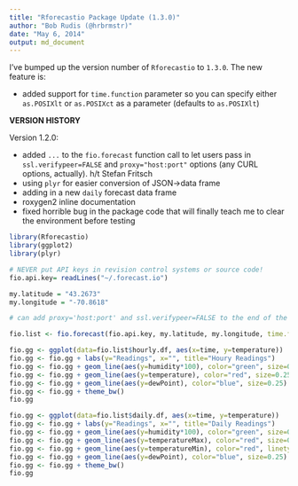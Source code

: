 ```yaml
---
title: "Rforecastio Package Update (1.3.0)"
author: "Bob Rudis (@hrbrmstr)"
date: "May 6, 2014"
output: md_document
---
```


I've bumped up the version number of `Rforecastio` to `1.3.0`. The new feature is:

- added support for `time.function` parameter so you can specify either `as.POSIXlt` or `as.POSIXct` as a parameter (defaults to `as.POSIXlt`)

**VERSION HISTORY**

Version 1.2.0:

- added `...` to the `fio.forecast` function call to let users pass in `ssl.verifypeer=FALSE` and `proxy="host:port"` options (any CURL options, actually). h/t Stefan Fritsch
- using `plyr` for easier conversion of JSON->data frame
- adding in a new `daily` forecast data frame
- roxygen2 inline documentation
- fixed horrible bug in the package code that will finally teach me to clear the environment before testing

```r
library(Rforecastio)
library(ggplot2)
library(plyr)

# NEVER put API keys in revision control systems or source code!
fio.api.key= readLines("~/.forecast.io")

my.latitude = "43.2673"
my.longitude = "-70.8618"

# can add proxy='host:port' and ssl.verifypeer=FALSE to the end of the fio.forecast call

fio.list <- fio.forecast(fio.api.key, my.latitude, my.longitude, time.formatter=as.POSIXct)
```

```r
fio.gg <- ggplot(data=fio.list$hourly.df, aes(x=time, y=temperature))
fio.gg <- fio.gg + labs(y="Readings", x="", title="Houry Readings")
fio.gg <- fio.gg + geom_line(aes(y=humidity*100), color="green", size=0.25)
fio.gg <- fio.gg + geom_line(aes(y=temperature), color="red", size=0.25)
fio.gg <- fio.gg + geom_line(aes(y=dewPoint), color="blue", size=0.25)
fio.gg <- fio.gg + theme_bw()
fio.gg
```

```r
fio.gg <- ggplot(data=fio.list$daily.df, aes(x=time, y=temperature))
fio.gg <- fio.gg + labs(y="Readings", x="", title="Daily Readings")
fio.gg <- fio.gg + geom_line(aes(y=humidity*100), color="green", size=0.25)
fio.gg <- fio.gg + geom_line(aes(y=temperatureMax), color="red", size=0.25)
fio.gg <- fio.gg + geom_line(aes(y=temperatureMin), color="red", linetype=2, size=0.25)
fio.gg <- fio.gg + geom_line(aes(y=dewPoint), color="blue", size=0.25)
fio.gg <- fio.gg + theme_bw()
fio.gg
```
